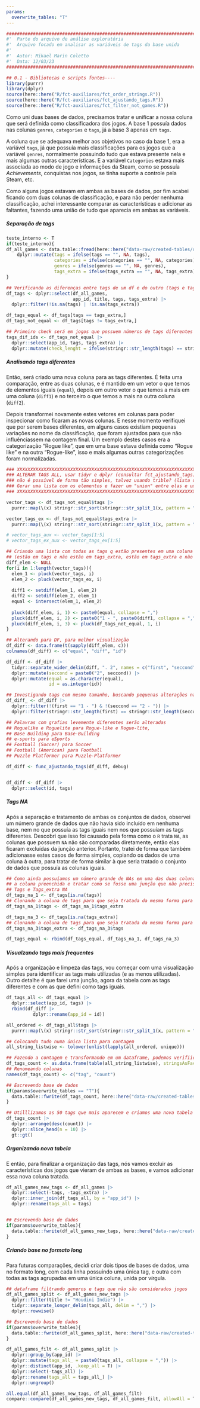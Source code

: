 ```yaml
---
params:
  overwrite_tables: "T"
---
```

```r
########################################################################################## #
#'  Parte do arquivo de análise exploratória
#'  Arquivo focado em analisar as variáveis de tags da base unida
#' 
#'  Autor: Mikael Marin Coletto
#'  Data: 12/03/23
########################################################################################## #

## 0.1 - Bibliotecas e scripts fontes----
library(purrr)
library(dplyr)
source(here::here("R/fct-auxiliares/fct_order_strings.R"))
source(here::here("R/fct-auxiliares/fct_ajustando_tags.R"))
source(here::here("R/fct-auxiliares/fct_filter_not_games.R"))
```

Como uni duas bases de dados, precisamos tratar e unificar a nossa coluna que será definida como classificadora dos jogos. A base 1 possuía dados nas colunas `genres`, `categories` e `tags`, já a base 3 apenas em `tags`.

A coluna que se adequava melhor aos objetivos no caso da base 1, era a variável `tags`, já que possuía mais classificações para os jogos que a variável `genres`, normalmente possuindo tudo que estava presente nela e mais algumas outras características. E a variável `Categories` estava mais associada ao modo de jogo e informações da Steam, como se possuía *Achievements*, conquistas nos jogos, se tinha suporte a controle pela Steam, etc.

Como alguns jogos estavam em ambas as bases de dados, por fim acabei ficando com duas colunas de classificação, e para não perder nenhuma classificação, achei interessante comparar as características e adicionar as faltantes, fazendo uma união de tudo que aparecia em ambas as variáveis.


##### Separação de tags

```r
teste_interno <- T
if(teste_interno){
df_all_games <- data.table::fread(here::here("data-raw/created-tables/db-reviews-join.csv")) |> 
    dplyr::mutate(tags = ifelse(tags == "", NA, tags),
                  categories = ifelse(categories == "", NA, categories),
                  genres = ifelse(genres == "", NA, genres),
                  tags_extra = ifelse(tags_extra == "", NA, tags_extra))
}

## Verificando as diferenças entre tags de um df e do outro (tags e tags_extra)
df_tags <- dplyr::select(df_all_games, 
                         app_id, title, tags, tags_extra) |> 
  dplyr::filter(!is.na(tags) | !is.na(tags_extra))

df_tags_equal <- df_tags[tags == tags_extra,]
df_tags_not_equal <- df_tags[tags != tags_extra,]

## Primeiro check será em jogos que possuem números de tags diferentes
tags_dif_ids <- df_tags_not_equal |> 
  dplyr::select(app_id, tags, tags_extra) |> 
  dplyr::mutate(check_lenght = ifelse(stringr::str_length(tags) == stringr::str_length(tags_extra), T, F))

```

##### Analisando tags diferentes

Então, será criado uma nova coluna para as tags diferentes. É feita uma comparação, entre as duas colunas, e é mantido em um vetor o que temos de elementos iguais (`equal`), depois em outro vetor o que temos a mais em uma coluna (`diff1`) e no terceiro o que temos a mais na outra coluna (`diff2`).

Depois transformei novamente estes vetores em colunas para poder inspecionar como ficaram as novas colunas. E nesse momento verifiquei que por serem bases diferentes, em alguns casos existiam pequenas variações no nome da classificação, que foram ajustados para que não influênciassem na contagem final. Um exemplo destes casos era a categorização "Rogue like", que em uma base estava definida como "Rogue like" e na outra "Rogue-like", isso e mais algumas outras categorizações foram normalizadas.

```r
### XXXXXXXXXXXXXXXXXXXXXXXXXXXXXXXXXXXXXXXXXXXXXXXXXXXXXXXXXXXXXXXXXXXXX ####
### ALTERAR TAGS ALL, usar tidyr e dplyr (consultar fct_ajustando_tags)
### não é possível de forma tão simples, talvez usando trible? (lista dentro do df)
### Gerar uma lista com os elementos e fazer um "union" entre elas e um "intersect"
### XXXXXXXXXXXXXXXXXXXXXXXXXXXXXXXXXXXXXXXXXXXXXXXXXXXXXXXXXXXXXXXXXXXXX ####

vector_tags <- df_tags_not_equal$tags |> 
  purrr::map(\(x) stringr::str_sort(stringr::str_split_1(x, pattern = ",")))

vector_tags_ex <- df_tags_not_equal$tags_extra |> 
  purrr::map(\(x) stringr::str_sort(stringr::str_split_1(x, pattern = ",")))

# vector_tags_aux <- vector_tags[1:5]
# vector_tags_ex_aux <- vector_tags_ex[1:5]

## Criando uma lista com todas as tags q estão presentes em uma coluna e não na outra 
## (estão em tags e não estão em tags_extra, estão em tags_extra e não estão em tags)
diff_elem <- NULL
for(i in 1:length(vector_tags)){
  elem_1 <- pluck(vector_tags, i)
  elem_2 <- pluck(vector_tags_ex, i)
  
  diff1 <- setdiff(elem_1, elem_2)
  diff2 <- setdiff(elem_2, elem_1)
  equal <- intersect(elem_1, elem_2)
  
  pluck(diff_elem, i, 1) <- paste0(equal, collapse = ",")
  pluck(diff_elem, i, 2) <- paste0("1 - ", paste0(diff1, collapse = ","), ". 2 - ", paste0(diff2, collapse = ","))
  pluck(diff_elem, i, 3) <- pluck(df_tags_not_equal, 1, i)
}

## Alterando para DF, para melhor visualização
df_diff <- data.frame(t(sapply(diff_elem, c)))
colnames(df_diff) <- c("equal", "diff", "id")

df_diff <- df_diff |> 
  tidyr::separate_wider_delim(diff, ". 2", names = c("first", "seccond")) |> 
  dplyr::mutate(seccond = paste0("2", seccond)) |> 
  dplyr::mutate(equal = as.character(equal),
                id = as.integer(id))

## Investigando tags com mesmo tamanho, buscando pequenas alterações na escrita
df_diff_ <- df_diff |> 
  dplyr::filter(!(first == "1 - ") & !(seccond == "2 - ")) |> 
  dplyr::filter(stringr::str_length(first) == stringr::str_length(seccond))

## Palavras com grafias levemente diferentes serão alteradas
## Roguelike e Roguelite para Rogue-like e Rogue-lite,
## Base Building para Base-Building
## e-sports para eSports
## Football (Soccer) para Soccer
## Football (American) para Football
## Puzzle Platformer para Puzzle-Platformer

df_diff <- func_ajustando_tags(df_diff, debug)


df_diff <- df_diff |> 
  dplyr::select(id, tags)
```

##### Tags NA

Após a separação e tratamento de ambas os conjuntos de dados, observei um número grande de dados que não havia sido incluído em nenhuma base, nem no que possuía as tags iguais nem nos que possuíam as tags diferentes. Descobri que isso foi causado pela forma como o `R` trata `NA`, as colunas que possuem `NA` não são comparadas diretamente, então elas ficaram excluídas da junção anterior. Portanto, tratei de forma que também adicionasse estes casos de forma simples, copiando os dados de uma coluna à outra, para tratar de forma similar à que seria tratado o conjunto de dados que possuía as colunas iguais.

```r
## Como ainda possuíamos um número grande de NAs em uma das duas colunas, a solução foi copiar
## a coluna preenchida e tratar como se fosse uma junção que não precisaria de tratamento
## Tags e Tags_extra NA
df_tags_na_1 <- df_tags[is.na(tags)]
## Clonando a coluna de tags para que seja tratada da mesma forma para o df com tags iguais
df_tags_na_1$tags <- df_tags_na_1$tags_extra

df_tags_na_3 <- df_tags[is.na(tags_extra)]
## Clonando a coluna de tags para que seja tratada da mesma forma para o df com tags iguais
df_tags_na_3$tags_extra <- df_tags_na_3$tags

df_tags_equal <- rbind(df_tags_equal, df_tags_na_1, df_tags_na_3)
```

##### Visualzando tags mais frequentes

Após a organização e limpeza das tags, vou começar com uma visualização simples para identificar as tags mais utilizadas (e as menos utilizadas). Outro detalhe é que farei uma junção, agora da tabela com as tags diferentes e com as que defini como tags iguais.

```r

df_tags_all <- df_tags_equal |> 
  dplyr::select(app_id, tags) |> 
  rbind(df_diff |> 
          dplyr::rename(app_id = id))

all_ordered <- df_tags_all$tags |> 
  purrr::map(\(x) stringr::str_sort(stringr::str_split_1(x, pattern = ",")))

## Colocando tudo numa única lista para contagem
all_string_listwise <- tolower(unlist(lapply(all_ordered, unique)))

## Fazendo a contagem e transformando em um dataframe, podemos verifiicar diretamente na tabela
df_tags_count <- as.data.frame(table(all_string_listwise), stringsAsFactors = F)
## Renomeando colunas
names(df_tags_count) <- c("tag", "count")

## Escrevendo base de dados
if(params$overwrite_tables == "T"){
  data.table::fwrite(df_tags_count, here::here("data-raw/created-tables/df-tags-count.csv"))
}

## Utilllizamos as 50 tags que mais aparecem e criamos uma nova tabela para visualização
df_tags_count |> 
  dplyr::arrange(desc(count)) |> 
  dplyr::slice_head(n = 10) |> 
  gt::gt()
```

##### Organizando nova tabela

E então, para finalizar a organização das tags, nós vamos excluir as características dos jogos que vieram de ambas as bases, e vamos adicionar essa nova coluna tratada.

```r
df_all_games_new_tags <- df_all_games |> 
  dplyr::select(-tags, -tags_extra) |> 
  dplyr::inner_join(df_tags_all, by = "app_id") |> 
  dplyr::rename(tags_all = tags)


## Escrevendo base de dados
if(params$overwrite_tables){
  data.table::fwrite(df_all_games_new_tags, here::here("data-raw/created-tables/db-all-games-tags-all.csv"))
}

```


##### Criando base no formato long

Para futuras comparações, decidi criar dois tipos de bases de dados, uma no formato long, com cada linha possuindo uma única tag, e outra com todas as tags agrupadas em uma única coluna, unida por vírgula.

```r
## dataframe filtrando generos e tags que não são considerados jogos
df_all_games_split <- df_all_games_new_tags |> 
  dplyr::filter(title != "Houdini Indie") |> 
  tidyr::separate_longer_delim(tags_all, delim = ",") |>  
  dplyr::rowwise()

## Escrevendo base de dados
if(params$overwrite_tables){
  data.table::fwrite(df_all_games_split, here::here("data-raw/created-tables/db-all-games-tags-all-split.csv"))
}

df_all_games_filt <- df_all_games_split |> 
  dplyr::group_by(app_id) |> 
  dplyr::mutate(tags_all_ = paste0(tags_all, collapse = ",")) |> 
  dplyr::distinct(app_id, .keep_all = T) |> 
  dplyr::select(-tags_all) |> 
  dplyr::rename(tags_all = tags_all_) |> 
  dplyr::ungroup()

all.equal(df_all_games_new_tags, df_all_games_filt)
compare::compare(df_all_games_new_tags, df_all_games_filt, allowAll = T, equal = T)

```
